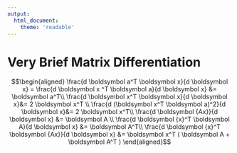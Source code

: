```yaml
---
output:
  html_document:
    theme: 'readable'
---
```


# Very Brief Matrix Differentiation
 
$$\begin{aligned} 
 \frac{d \boldsymbol a^T \boldsymbol x}{d \boldsymbol x} = \frac{d \boldsymbol  x ^T \boldsymbol a}{d \boldsymbol x} &= \boldsymbol a^T\\
 \frac{d \boldsymbol x^T \boldsymbol x}{d \boldsymbol x}&= 2 \boldsymbol x^T \\
 \frac{d (\boldsymbol x^T \boldsymbol a)^2}{d \boldsymbol x}&= 2 \boldsymbol x^T\\
 \frac{d \boldsymbol {Ax}}{d \boldsymbol x} &= \boldsymbol A \\
 \frac{d \boldsymbol {x}^T \boldsymbol A}{d \boldsymbol x} &= \boldsymbol A^T\\
 \frac{d \boldsymbol {x}^T \boldsymbol {Ax}}{d \boldsymbol x} &= \boldsymbol x^T ( \boldsymbol A + \boldsymbol A^T )
\end{aligned}$$
